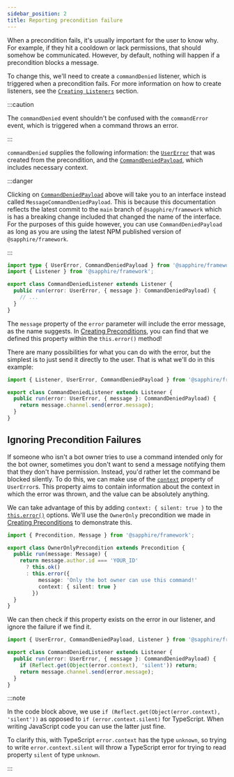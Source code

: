 ```yaml
---
sidebar_position: 2
title: Reporting precondition failure
---
```


When a precondition fails, it's usually important for the user to know why. For example, if they hit a cooldown or lack
permissions, that should somehow be communicated. However, by default, nothing will happen if a precondition blocks a
message.

To change this, we'll need to create a `commandDenied` listener, which is triggered when a precondition fails. For more
information on how to create listeners, see the [`Creating Listeners`][listeners] section.

:::caution

The `commandDenied` event shouldn't be confused with the `commandError` event, which is triggered when a command throws
an error.

:::

`commandDenied` supplies the following information: the [`UserError`][error] that was created from the precondition, and
the [`CommandDeniedPayload`][payload], which includes necessary context.

:::danger

Clicking on [`CommandDeniedPayload`][payload] above will take you to an interface instead called `MessageCommandDeniedPayload`. This is because this documentation reflects the latest commit to the `main` branch of `@sapphire/framework` which is has a breaking change included that changed the name of the interface. For the purposes of this guide however, you can use `CommandDeniedPayload` as long as you are using the latest NPM published version of `@sapphire/framework`.

:::

```typescript ts2esm2cjs|{4}|{5}
import type { UserError, CommandDeniedPayload } from '@sapphire/framework';
import { Listener } from '@sapphire/framework';

export class CommandDeniedListener extends Listener {
  public run(error: UserError, { message }: CommandDeniedPayload) {
    // ...
  }
}
```

The `message` property of the `error` parameter will include the error message, as the name suggests. In [Creating
Preconditions][creating-preconditions], you can find that we defined this property within the `this.error()` method!

There are many possibilities for what you can do with the error, but the simplest is to just send it directly to the
user. That is what we'll do in this example:

```typescript ts2esm2cjs|{5}|{5}
import { Listener, UserError, CommandDeniedPayload } from '@sapphire/framework';

export class CommandDeniedListener extends Listener {
  public run(error: UserError, { message }: CommandDeniedPayload) {
    return message.channel.send(error.message);
  }
}
```

## Ignoring Precondition Failures

If someone who isn't a bot owner tries to use a command intended only for the bot owner, sometimes you don't want to
send a message notifying them that they don't have permission. Instead, you'd rather let the command be blocked
silently. To do this, we can make use of the [`context`][context] property of `UserError`s. This property aims to
contain information about the context in which the error was thrown, and the value can be absolutely anything.

We can take advantage of this by adding `context: { silent: true }` to the [`this.error()`][preconditionerror] options.
We'll use the `OwnerOnly` precondition we made in [Creating Preconditions][creating-preconditions] to demonstrate this.

```typescript ts2esm2cjs|{9}|{9}
import { Precondition, Message } from '@sapphire/framework';

export class OwnerOnlyPrecondition extends Precondition {
  public run(message: Message) {
    return message.author.id === 'YOUR_ID'
      ? this.ok()
      : this.error({
          message: 'Only the bot owner can use this command!'
          context: { silent: true }
        })
  }
}
```

We can then check if this property exists on the error in our listener, and ignore the failure if we find it.

```typescript ts2esm2cjs|{5}|{5}
import { UserError, CommandDeniedPayload, Listener } from '@sapphire/framework';

export class CommandDeniedListener extends Listener {
  public run(error: UserError, { message }: CommandDeniedPayload) {
    if (Reflect.get(Object(error.context), 'silent')) return;
    return message.channel.send(error.message);
  }
}
```

:::note

In the code block above, we use `if (Reflect.get(Object(error.context), 'silent'))` as opposed to
`if (error.context.silent)` for TypeScript. When writing JavaScript code you can use the latter just fine.

To clarify this, with TypeScript `error.context` has the type `unknown`, so trying to write `error.context.silent` will
throw a TypeScript error for trying to read property `silent` of type `unknown`.

:::

[listeners]: ../listeners/creating-your-own-listeners
[error]: ../../Documentation/api-framework/classes/UserError
[payload]: ../../Documentation/api-framework/interfaces/MessageCommandDeniedPayload
[context]: ../../Documentation/api-framework/classes/UserError#context
[preconditionerror]: ../../Documentation/api-framework/classes/Precondition#error
[creating-preconditions]: ./creating-your-own-preconditions
